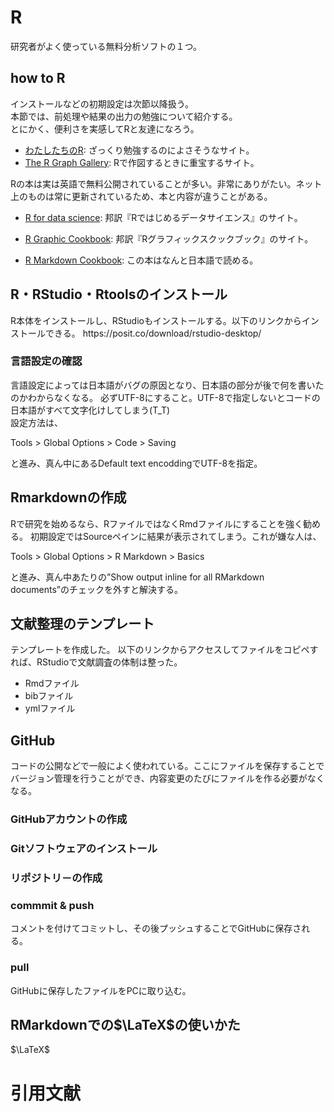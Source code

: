 # R
研究者がよく使っている無料分析ソフトの１つ。

## how to R
インストールなどの初期設定は次節以降扱う。<br>
本節では、前処理や結果の出力の勉強について紹介する。<br>
とにかく、便利さを実感してRと友達になろう。

<!-- Rについて本はNotionの「じんるい読書記録データベース」に紹介されているので、ここでは割愛し、ネットの情報を紹介する。 -->

- [わたしたちのR](https://www.jaysong.net/RBook/):
ざっくり勉強するのによさそうなサイト。
- [The R Graph Gallery](https://r-graph-gallery.com/index.html): Rで作図するときに重宝するサイト。

Rの本は実は英語で無料公開されていることが多い。非常にありがたい。ネット上のものは常に更新されているため、本と内容が違うことがある。

- [R for data science](https://r4ds.had.co.nz/):
邦訳『Rではじめるデータサイエンス』のサイト。

- [R Graphic Cookbook](https://r-graphics.org/):
邦訳『Rグラフィックスクックブック』のサイト。

- [R Markdown Cookbook](https://gedevan-aleksizde.github.io/rmarkdown-cookbook/):
この本はなんと日本語で読める。

## R・RStudio・Rtoolsのインストール
R本体をインストールし、RStudioもインストールする。以下のリンクからインストールできる。
https://posit.co/download/rstudio-desktop/

### 言語設定の確認
言語設定によっては日本語がバグの原因となり、日本語の部分が後で何を書いたのかわからなくなる。
必ずUTF-8にすること。UTF-8で指定しないとコードの日本語がすべて文字化けしてしまう(T_T)<br>
設定方法は、

Tools > Global Options > Code > Saving

と進み、真ん中にあるDefault text encoddingでUTF-8を指定。

## Rmarkdownの作成
Rで研究を始めるなら、RファイルではなくRmdファイルにすることを強く勧める。
初期設定ではSourceペインに結果が表示されてしまう。これが嫌な人は、

Tools > Global Options > R Markdown > Basics

と進み、真ん中あたりの"Show output inline for all RMarkdown documents"のチェックを外すと解決する。
 

## 文献整理のテンプレート
テンプレートを作成した。
以下のリンクからアクセスしてファイルをコピペすれば、RStudioで文献調査の体制は整った。

- Rmdファイル
- bibファイル
- ymlファイル

## GitHub
コードの公開などで一般によく使われている。ここにファイルを保存することでバージョン管理を行うことができ、内容変更のたびにファイルを作る必要がなくなる。

### GitHubアカウントの作成

### Gitソフトウェアのインストール

### リポジトリ－の作成


### commmit & push
コメントを付けてコミットし、その後プッシュすることでGitHubに保存される。

### pull
GitHubに保存したファイルをPCに取り込む。

## RMarkdownでの$\LaTeX$の使いかた
$\LaTeX$


# 引用文献